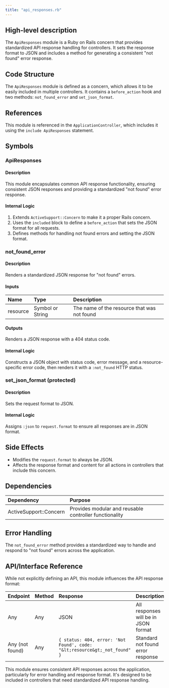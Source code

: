 ```yaml
---
title: "api_responses.rb"
---
```


## High-level description
The `ApiResponses` module is a Ruby on Rails concern that provides standardized API response handling for controllers. It sets the response format to JSON and includes a method for generating a consistent "not found" error response.

## Code Structure
The `ApiResponses` module is defined as a concern, which allows it to be easily included in multiple controllers. It contains a `before_action` hook and two methods: `not_found_error` and `set_json_format`.

## References
This module is referenced in the `ApplicationController`, which includes it using the `include ApiResponses` statement.

## Symbols

### ApiResponses
#### Description
This module encapsulates common API response functionality, ensuring consistent JSON responses and providing a standardized "not found" error response.

#### Internal Logic
1. Extends `ActiveSupport::Concern` to make it a proper Rails concern.
2. Uses the `included` block to define a `before_action` that sets the JSON format for all requests.
3. Defines methods for handling not found errors and setting the JSON format.

### not_found_error
#### Description
Renders a standardized JSON response for "not found" errors.

#### Inputs
| Name | Type | Description |
|:-----|:-----|:------------|
| resource | Symbol or String | The name of the resource that was not found |

#### Outputs
Renders a JSON response with a 404 status code.

#### Internal Logic
Constructs a JSON object with status code, error message, and a resource-specific error code, then renders it with a `:not_found` HTTP status.

### set_json_format (protected)
#### Description
Sets the request format to JSON.

#### Internal Logic
Assigns `:json` to `request.format` to ensure all responses are in JSON format.

## Side Effects
- Modifies the `request.format` to always be JSON.
- Affects the response format and content for all actions in controllers that include this concern.

## Dependencies
| Dependency | Purpose |
|:-----------|:--------|
| ActiveSupport::Concern | Provides modular and reusable controller functionality |

## Error Handling
The `not_found_error` method provides a standardized way to handle and respond to "not found" errors across the application.

## API/Interface Reference
While not explicitly defining an API, this module influences the API response format:

| Endpoint | Method | Response | Description |
|:---------|:-------|:---------|:------------|
| Any | Any | JSON | All responses will be in JSON format |
| Any (not found) | Any | `{ status: 404, error: 'Not Found', code: "&lt;resource&gt;_not_found" }` | Standard not found error response |

This module ensures consistent API responses across the application, particularly for error handling and response format. It's designed to be included in controllers that need standardized API response handling.
